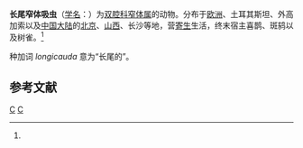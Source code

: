 {{Speciesbox
| genus = Lyperosomum
| species = longicauda
| authority = Rud., 1809<ref name='id9938'>{{cite web| url =http://www.bioinfo.cn/db05/BjdwSpecies.php?action=view&id=9938| title =长尾窄体吸虫| work =《中国动物物种编目数据库》| publisher =中国科学院微生物研究所| author =中国科学院动物研究所| accessdate =2009-04-16| deadurl =yes| archiveurl =https://web.archive.org/web/20160305060213/http://www.bioinfo.cn/db05/BjdwSpecies.php?action=view&id=9938| archivedate =2016-03-05}}</ref>
}}

'''长尾窄体吸虫'''（[[学名|学名]]：{{lang|la|''Lyperosomum longicauda''}}）为[[双腔科|双腔科]][[窄体属|窄体属]]的动物。分布于[[欧洲|欧洲]]、土耳其斯坦、外高加索以及[[中国大陆|中国大陆]]的[[北京|北京]]、[[山西|山西]]、长沙等地，营[[寄生|寄生]]生活，终末宿主喜鹊、斑鸫以及树雀。<ref name='id9938'/>

种加词 ''longicauda'' 意为“长尾的”。

== 参考文献 ==
{{reflist}}

{{Taxonbar|from=Q15227431}}

[[Category:窄体属|C]]
[[Category:1809年描述的动物|C]]